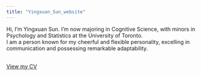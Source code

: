 ```yaml
---
title: "Yingxuan_Sun_website"
---
```


Hi, I'm Yingxuan Sun. I'm now majoring in Cognitive Science, with minors in Psychology and Statistics at the University of Toronto.\
I am a person known for my cheerful and flexible personality, excelling in communication and possessing remarkable adaptability.

\
[View my CV](YINGXUAN SUN-Resume.pdf)

```{}
```

